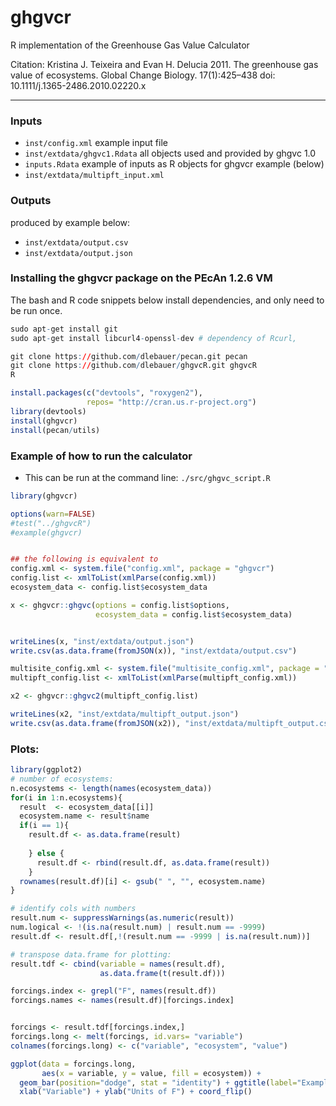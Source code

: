 ghgvcr
======

R implementation of the Greenhouse Gas Value Calculator

Citation: Kristina J. Teixeira and Evan H. Delucia 2011. The greenhouse gas value of ecosystems. Global Change Biology. 17(1):425–438 doi: 10.1111/j.1365-2486.2010.02220.x

-------

### Inputs

* `inst/config.xml` example input file
* `inst/extdata/ghgvc1.Rdata` all objects used and provided by ghgvc 1.0
* `inputs.Rdata` example of inputs as R objects for ghgvcr example (below)
* `inst/extdata/multipft_input.xml`

### Outputs 

produced by example below:

* `inst/extdata/output.csv`
* `inst/extdata/output.json`

### Installing the ghgvcr package on the PEcAn 1.2.6 VM

The bash and R code snippets below install dependencies, and only need to be run once. 

```r
sudo apt-get install git
sudo apt-get install libcurl4-openssl-dev # dependency of Rcurl, 

git clone https://github.com/dlebauer/pecan.git pecan
git clone https://github.com/dlebauer/ghgvcR.git ghgvcR
R 
```

```r
install.packages(c("devtools", "roxygen2"), 
                 repos= "http://cran.us.r-project.org")
library(devtools)
install(ghgvcr)
install(pecan/utils)
```

### Example of how to run the calculator

* This can be run at the command line: `./src/ghgvc_script.R`

```r
library(ghgvcr)
```

```r

options(warn=FALSE)
#test("../ghgvcR")
#example(ghgvcr)


## the following is equivalent to 
config.xml <- system.file("config.xml", package = "ghgvcr")
config.list <- xmlToList(xmlParse(config.xml))
ecosystem_data <- config.list$ecosystem_data

x <- ghgvcr::ghgvc(options = config.list$options,
                   ecosystem_data = config.list$ecosystem_data)


writeLines(x, "inst/extdata/output.json")
write.csv(as.data.frame(fromJSON(x)), "inst/extdata/output.csv")

```

```r
multisite_config.xml <- system.file("multisite_config.xml", package = "ghgvcr")
multipft_config.list <- xmlToList(xmlParse(multipft_config.xml))

x2 <- ghgvcr::ghgvc2(multipft_config.list)

writeLines(x2, "inst/extdata/multipft_output.json")
write.csv(as.data.frame(fromJSON(x2)), "inst/extdata/multipft_output.csv")

```

### Plots:

```r
library(ggplot2)
# number of ecosystems:
n.ecosystems <- length(names(ecosystem_data)) 
for(i in 1:n.ecosystems){
  result  <- ecosystem_data[[i]]
  ecosystem.name <- result$name
  if(i == 1){
    result.df <- as.data.frame(result)
    
    } else {
      result.df <- rbind(result.df, as.data.frame(result))      
    }
  rownames(result.df)[i] <- gsub(" ", "", ecosystem.name)
}

# identify cols with numbers
result.num <- suppressWarnings(as.numeric(result))
num.logical <- !(is.na(result.num) | result.num == -9999)
result.df <- result.df[,!(result.num == -9999 | is.na(result.num))]

# transpose data.frame for plotting:
result.tdf <- cbind(variable = names(result.df),
                    as.data.frame(t(result.df)))

forcings.index <- grepl("F", names(result.df))
forcings.names <- names(result.df)[forcings.index]


forcings <- result.tdf[forcings.index,]
forcings.long <- melt(forcings, id.vars= "variable")
colnames(forcings.long) <- c("variable", "ecosystem", "value")


```


```r
ggplot(data = forcings.long, 
       aes(x = variable, y = value, fill = ecosystem)) + 
  geom_bar(position="dodge", stat = "identity") + ggtitle(label="Example plot: values of F for two ecosystems") + 
  xlab("Variable") + ylab("Units of F") + coord_flip()

```
